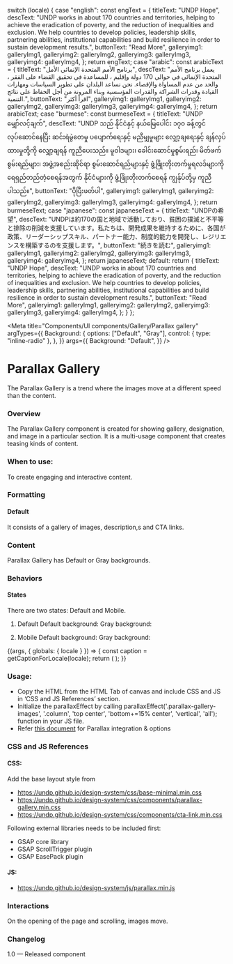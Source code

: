 
  switch (locale) {
    case "english":
      const engText = {
        titleText: "UNDP Hope",
        descText:
          "UNDP works in about 170 countries and territories, helping to achieve the eradication of poverty, and the reduction of inequalities and exclusion. We help countries to develop policies, leadership skills, partnering abilities, institutional capabilities and build resilience in order to sustain development results.",
        buttonText: "Read More",
        galleryimg1: galleryImg1,
        galleryimg2: galleryImg2,
        galleryimg3: galleryImg3,
        galleryimg4: galleryImg4,
      };
      return engText;
    case "arabic":
      const arabicText = {
        titleText: "برنامج الأمم المتحدة الإنمائي الأمل",
        descText:
          "يعمل برنامج الأمم المتحدة الإنمائي في حوالي 170 دولة وإقليم ، للمساعدة في تحقيق القضاء على الفقر ، والحد من عدم المساواة والإقصاء. نحن نساعد البلدان على تطوير السياسات ومهارات القيادة وقدرات الشراكة والقدرات المؤسسية وبناء المرونة من أجل الحفاظ على نتائج التنمية.",
        buttonText: "اقرأ أكثر",
        galleryimg1: galleryImg1,
        galleryimg2: galleryImg2,
        galleryimg3: galleryImg3,
        galleryimg4: galleryImg4,
      };
      return arabicText;
    case "burmese":
      const burmeseText = {
        titleText: "UNDP မျှော်လင့်ချက်",
        descText:
          "UNDP သည် နိုင်ငံနှင့် နယ်မြေပေါင်း ၁၇၀ ခန့်တွင် လုပ်ဆောင်နေပြီး ဆင်းရဲမွဲတေမှု ပပျောက်ရေးနှင့် မညီမျှမှုများ လျှော့ချရေးနှင့် ချန်လှပ်ထားမှုတို့ကို လျှော့ချရန် ကူညီပေးသည်။ မူဝါဒများ၊ ခေါင်းဆောင်မှုစွမ်းရည်၊ မိတ်ဖက်စွမ်းရည်များ၊ အဖွဲ့အစည်းဆိုင်ရာ စွမ်းဆောင်ရည်များနှင့် ဖွံ့ဖြိုးတိုးတက်မှုရလဒ်များကို ရေရှည်တည်တံ့စေရန်အတွက် နိုင်ငံများကို ဖွံ့ဖြိုးတိုးတက်စေရန် ကျွန်ုပ်တို့မှ ကူညီပါသည်။",
        buttonText: "ပိုပြီးဖတ်ပါ",
        galleryimg1: galleryImg1,
        galleryimg2: galleryImg2,
        galleryimg3: galleryImg3,
        galleryimg4: galleryImg4,
      };
      return burmeseText;
    case "japanese":
      const japaneseText = {
        titleText: "UNDPの希望",
        descText:
          "UNDPは約170の国と地域で活動しており、貧困の撲滅と不平等と排除の削減を支援しています。私たちは、開発成果を維持するために、各国が政策、リーダーシップスキル、パートナー能力、制度的能力を開発し、レジリエンスを構築するのを支援します。",
        buttonText: "続きを読む",
        galleryimg1: galleryImg1,
        galleryimg2: galleryImg2,
        galleryimg3: galleryImg3,
        galleryimg4: galleryImg4,
      };
      return japaneseText;
    default:
      return {
        titleText: "UNDP Hope",
        descText:
          "UNDP works in about 170 countries and territories, helping to achieve the eradication of poverty, and the reduction of inequalities and exclusion. We help countries to develop policies, leadership skills, partnering abilities, institutional capabilities and build resilience in order to sustain development results.",
        buttonText: "Read More",
        galleryimg1: galleryImg1,
        galleryimg2: galleryImg2,
        galleryimg3: galleryImg3,
        galleryimg4: galleryImg4,
      };
  }
};

<Meta
  title="Components/UI components/Gallery/Parallax gallery"
  argTypes={{
    Background: {
      options: ["Default", "Gray"],
      control: { type: "inline-radio" },
    },
  }}
  args={{
    Background: "Default",
  }}
/>

# Parallax Gallery

The Parallax Gallery is a trend where the images move at a different speed than the content.

### Overview

The Parallax Gallery component is created for showing gallery, designation, and image in a particular section. It is a multi-usage component that creates teasing kinds of content.

### When to use:

To create engaging and interactive content.

### Formatting

#### Default

It consists of a gallery of images, description,s and CTA links.

### Content

Parallax Gallery has Default or Gray backgrounds.

### Behaviors

#### States

There are two states: Default and Mobile.

1. Default
   Default background:
   Gray background:

2. Mobile
   Default background:
   Gray background:

<Canvas>
  <Story
    name="Parallax gallery"
    parameters={{
      docs: {
        story: {
          inline: false,
          iframeHeight: "100%",
        },
      },
      chromatic: { viewports: process.env.CHROMATIC_VIEWPORTS },
    }}
  >
    {(args, { globals: { locale } }) => {
      const caption = getCaptionForLocale(locale);
      return (
        <ParallaxGallery
          titleText={caption.titleText}
          descText={caption.descText}
          buttonText={caption.buttonText}
          galleryimg1={caption.galleryimg1}
          galleryimg2={caption.galleryimg2}
          galleryimg3={caption.galleryimg3}
          galleryimg4={caption.galleryimg4}
          {...args}
        ></ParallaxGallery>
      );
    }}
  </Story>
</Canvas>

### Usage:

- Copy the HTML from the HTML Tab of canvas and include CSS and JS in ‘CSS and JS References’ section.
- Initialize the parallaxEffect by calling parallaxEffect('.parallax-gallery-images', '.column', 'top center', 'bottom+=15% center', 'vertical', 'all'); function in your JS file.
- Refer [this document](https://github.com/undp/design-system/wiki/Parallax-documentation) for Parallax integration & options

### CSS and JS References

#### CSS:

Add the base layout style from

- https://undp.github.io/design-system/css/base-minimal.min.css
- https://undp.github.io/design-system/css/components/parallax-gallery.min.css
- https://undp.github.io/design-system/css/components/cta-link.min.css

Following external libraries needs to be included first:

- GSAP core library
- GSAP ScrollTrigger plugin
- GSAP EasePack plugin

#### JS:

- https://undp.github.io/design-system/js/parallax.min.js

### Interactions

On the opening of the page and scrolling, images move.

### Changelog

1.0 — Released component
